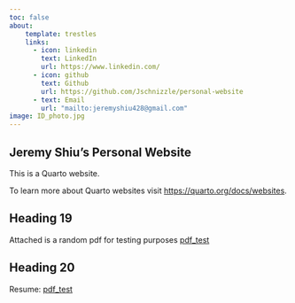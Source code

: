 ```yaml
---
toc: false
about:
    template: trestles
    links:
      - icon: linkedin
        text: LinkedIn
        url: https://www.linkedin.com/
      - icon: github
        text: Github
        url: https://github.com/Jschnizzle/personal-website
      - text: Email
        url: "mailto:jeremyshiu428@gmail.com"
image: ID_photo.jpg
---
```


## Jeremy Shiu's Personal Website

This is a Quarto website.

To learn more about Quarto websites visit <https://quarto.org/docs/websites>.



## Heading 19
Attached is a random pdf for testing purposes [pdf_test](/docs/pdf_test/Jaromir Malek, Egyptian Art (1).pdf "Jaromir Malek, Egyptian Art (1).pdf") 

## Heading 20

Resume: [pdf_test](/docs/pdf_test/Resume (1).pdf "Resume (1).pdf")
